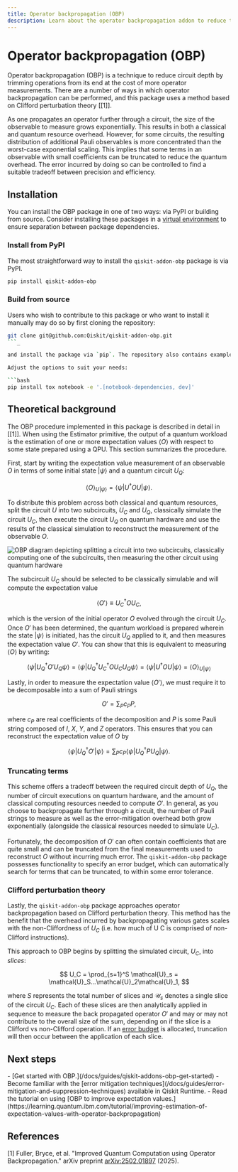 ```yaml
---
title: Operator backpropagation (OBP)
description: Learn about the operator backpropagation addon to reduce the depth of quantum circuits
---
```


# Operator backpropagation (OBP)

Operator backpropagation (OBP) is a technique to reduce circuit depth by trimming operations from its end at the cost of more operator measurements. There are a number of ways in which operator backpropagation can be performed, and this package uses a method based on Clifford perturbation theory [[1]].

As one propagates an operator further through a circuit, the size of the observable to measure grows exponentially. This results in both a classical and quantum resource overhead. However, for some circuits, the resulting distribution of additional Pauli observables is more concentrated than the worst-case exponential scaling. This implies that some terms in an observable with small coefficients can be truncated to reduce the quantum overhead. The error incurred by doing so can be controlled to find a suitable tradeoff between precision and efficiency.

## Installation

You can install the OBP package in one of two ways: via PyPI or building from source. Consider installing these packages in a [virtual environment](https://docs.python.org/3.10/tutorial/venv.html) to ensure separation between package dependencies.

### Install from PyPI

The most straightforward way to install the `qiskit-addon-obp` package is via PyPI.

```bash
pip install qiskit-addon-obp
```

### Build from source

Users who wish to contribute to this package or who want to install it manually may do so by first cloning the repository:

```bash
git clone git@github.com:Qiskit/qiskit-addon-obp.git
```_

and install the package via `pip`. The repository also contains example notebooks. If you plan on developing in the repository, install the `dev` dependencies.

Adjust the options to suit your needs:

```bash
pip install tox notebook -e '.[notebook-dependencies, dev]'
```

## Theoretical background

The OBP procedure implemented in this package is described in detail in [[1]]. When using the Estimator primitive, the output of a quantum workload is the estimation of one or more expectation values $\langle O \rangle$ with respect to some state prepared using a QPU. This section summarizes the procedure.

First, start by writing the expectation value measurement of an observable $O$ in terms of some initial state $|\psi\rangle$ and a quantum circuit $U_Q$:

$$ \langle O \rangle_{U|\psi\rangle} = \langle\psi | U^\dagger O U |\psi \rangle. $$

To distribute this problem across both classical and quantum resources, split the circuit $U$ into two subcircuits, $U_C$ and $U_Q$, classically simulate the circuit $U_C$, then execute the circuit $U_Q$ on quantum hardware and use the results of the classical simulation to reconstruct the measurement of the observable $O$.

![OBP diagram depicting splitting a circuit into two subcircuits, classically computing one of the subcircuits, then measuring the other circuit using quantum hardware](/docs/images/guides/qiskit-addons/obp-diagram.avif)


The subcircuit $U_C$ should be selected to be classically simulable and will compute the expectation value

$$ \langle O' \rangle \equiv U_C^\dagger O U_C, $$

which is the version of the initial operator $O$ evolved through the circuit $U_C$. Once $O'$ has been determined, the quantum workload is prepared wherein the state $|\psi\rangle$ is initiated, has the circuit $U_Q$ applied to it, and then measures the expectation value $O'$. You can show that this is equivalent to measuring $\langle O \rangle$ by writing:

$$ \langle \psi | U_Q^\dagger O' U_Q \psi \rangle = \langle \psi | U_Q^\dagger U_C^\dagger O U_CU_Q \psi \rangle = \langle\psi | U^\dagger O U |\psi \rangle = \langle O \rangle_{U|\psi\rangle}$$


Lastly, in order to measure the expectation value $\langle O' \rangle$, we must require it to be decomposable into a sum of Pauli strings

$$ O' = \sum_P c_P P, $$

where $c_P$ are real coefficients of the decomposition and $P$ is some Pauli string composed of $I$, $X$, $Y$, and $Z$ operators. This ensures that you can reconstruct the expectation value of $O$ by

$$ \langle \psi | U_Q^\dagger O' |\psi \rangle = \sum_P c_P \langle \psi | U_Q^\dagger P U_Q | \psi \rangle. $$


### Truncating terms

This scheme offers a tradeoff between the required circuit depth of $U_Q$, the number of circuit executions on quantum hardware, and the amount of classical computing resources needed to compute $O'$. In general, as you choose to backpropagate further through a circuit, the number of Pauli strings to measure as well as the error-mitigation overhead both grow exponentially (alongside the classical resources needed to simulate $U_C$).

Fortunately, the decomposition of $O'$ can often contain coefficients that are quite small and can be truncated from the final measurements used to reconstruct $O$ without incurring much error. The `qiskit-addon-obp` package possesses functionality to specify an error budget, which can automatically search for terms that can be truncated, to within some error tolerance.


### Clifford perturbation theory

Lastly, the `qiskit-addon-obp` package approaches operator backpropagation based on Clifford perturbation theory. This method has the benefit that the overhead incurred by backpropagating various gates scales with the non-Cliffordness of $U_C$ (i.e. how much of U C is comprised of non-Clifford instructions).

This approach to OBP begins by splitting the simulated circuit, $U_C$, into *slices*:

$$ U_C = \prod_{s=1}^S \mathcal{U}_s = \mathcal{U}_S...\mathcal{U}_2\mathcal{U}_1, $$

where $S$ represents the total number of slices and $\mathcal{U}_s$ denotes a single slice of the circuit $U_C$. Each of these slices are then analytically applied in sequence to measure the back propagated operator $O'$ and may or may not contribute to the overall size of the sum, depending on if the slice is a Clifford vs non-Clifford operation. If an [error budget](../api/qiskit-addon-obp/utils-truncating#setup_budget) is allocated, truncation will then occur between the application of each slice.



## Next steps

<Admonition type="tip" title="Recommendations">
    - [Get started with OBP.](/docs/guides/qiskit-addons-obp-get-started)    
    - Become familiar with the [error mitigation techniques](/docs/guides/error-mitigation-and-suppression-techniques) available in Qiskit Runtime.
    - Read the tutorial on using [OBP to improve expectation values.](https://learning.quantum.ibm.com/tutorial/improving-estimation-of-expectation-values-with-operator-backpropagation)
</Admonition>

## References

[1] Fuller, Bryce, et al. "Improved Quantum Computation using Operator Backpropagation." arXiv preprint [arXiv:2502.01897](https://arxiv.org/abs/2502.01897) (2025).